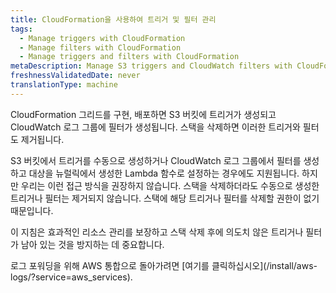 ```yaml
---
title: CloudFormation을 사용하여 트리거 및 필터 관리
tags:
  - Manage triggers with CloudFormation
  - Manage filters with CloudFormation
  - Manage triggers and filters with CloudFormation
metaDescription: Manage S3 triggers and CloudWatch filters with CloudFormation for effective resource management and proper cleanup upon stack deletion.
freshnessValidatedDate: never
translationType: machine
---
```


CloudFormation 그리드를 구현, 배포하면 S3 버킷에 트리거가 생성되고 CloudWatch 로그 그룹에 필터가 생성됩니다. 스택을 삭제하면 이러한 트리거와 필터도 제거됩니다.

S3 버킷에서 트리거를 수동으로 생성하거나 CloudWatch 로그 그룹에서 필터를 생성하고 대상을 뉴럴릭에서 생성한 Lambda 함수로 설정하는 경우에도 지원됩니다. 하지만 우리는 이런 접근 방식을 권장하지 않습니다. 스택을 삭제하더라도 수동으로 생성한 트리거나 필터는 제거되지 않습니다. 스택에 해당 트리거나 필터를 삭제할 권한이 없기 때문입니다.

이 지침은 효과적인 리소스 관리를 보장하고 스택 삭제 후에 의도치 않은 트리거나 필터가 남아 있는 것을 방지하는 데 중요합니다.

<Callout variant="tip">
  로그 포워딩을 위해 AWS 통합으로 돌아가려면 [여기를 클릭하십시오](/install/aws-logs/?service=aws_services).
</Callout>